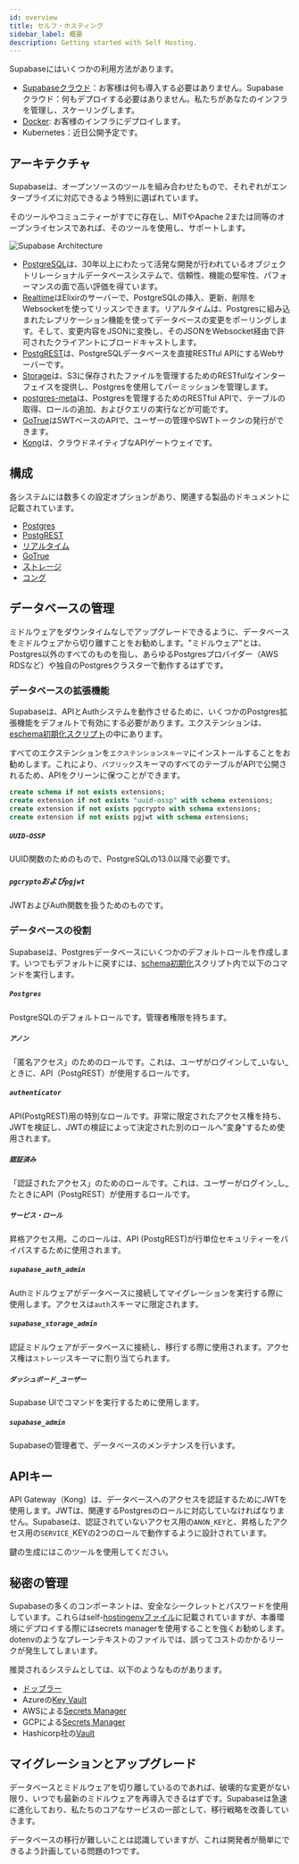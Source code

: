 ```yaml
---
id: overview
title: セルフ・ホスティング
sidebar_label: 概要
description: Getting started with Self Hosting.
---
```



Supabaseにはいくつかの利用方法があります。

- [Supabaseクラウド](https://app.supabase.io)：お客様は何も導入する必要はありません。Supabaseクラウド：何もデプロイする必要はありません。私たちがあなたのインフラを管理し、スケーリングします。
- [Docker](/docs/guides/hosting/docker): お客様のインフラにデプロイします。
- Kubernetes：近日公開予定です。

## アーキテクチャ

Supabaseは、オープンソースのツールを組み合わせたもので、それぞれがエンタープライズに対応できるよう特別に選ばれています。

そのツールやコミュニティーがすでに存在し、MITやApache 2または同等のオープンライセンスであれば、そのツールを使用し、サポートします。

![Supabase Architecture](/img/supabase-architecture.png)


- [PostgreSQL](https://www.postgresql.org/)は、30年以上にわたって活発な開発が行われているオブジェクトリレーショナルデータベースシステムで、信頼性、機能の堅牢性、パフォーマンスの面で高い評価を得ています。
- [Realtime](https://github.com/supabase/realtime)はElixirのサーバーで、PostgreSQLの挿入、更新、削除をWebsocketを使ってリッスンできます。リアルタイムは、Postgresに組み込まれたレプリケーション機能を使ってデータベースの変更をポーリングします。そして、変更内容をJSONに変換し、そのJSONをWebsocket経由で許可されたクライアントにブロードキャストします。
- [PostgREST](http://postgrest.org/)は、PostgreSQLデータベースを直接RESTful APIにするWebサーバーです。
- [Storage](https://github.com/supabase/storage-api)は、S3に保存されたファイルを管理するためのRESTfulなインターフェイスを提供し、Postgresを使用してパーミッションを管理します。
- [postgres-meta](https://github.com/supabase/postgres-meta)は、Postgresを管理するためのRESTful APIで、テーブルの取得、ロールの追加、およびクエリの実行などが可能です。
- [GoTrue](https://github.com/netlify/gotrue)はSWTベースのAPIで、ユーザーの管理やSWTトークンの発行ができます。
- [Kong](https://github.com/Kong/kong)は、クラウドネイティブなAPIゲートウェイです。


## 構成

各システムには数多くの設定オプションがあり、関連する製品のドキュメントに記載されています。

- [Postgres](https://hub.docker.com/\_/postgres/)
- [PostgREST](https://postgrest.org/en/stable/configuration.html)
- [リアルタイム](https://github.com/supabase/realtime#server-set-up)
- [GoTrue](https://github.com/supabase/gotrue)
- [ストレージ](https://github.com/supabase/storage-api)
- [コング](https://docs.konghq.com/install/docker/)

## データベースの管理

ミドルウェアをダウンタイムなしでアップグレードできるように、データベースをミドルウェアから切り離すことをお勧めします。"ミドルウェア"とは、Postgres以外のすべてのものを指し、あらゆるPostgresプロバイダー（AWS RDSなど）や独自のPostgresクラスターで動作するはずです。

### データベースの拡張機能

Supabaseは、APIとAuthシステムを動作させるために、いくつかのPostgres拡張機能をデフォルトで有効にする必要があります。エクステンションは、[eschema初期化スクリプト](https://github.com/supabase/supabase/blob/master/docker/volumes/db/init/00-initial-schema.sql)の中にあります。

すべてのエクステンションを`エクステンションスキーマ`にインストールすることをお勧めします。これにより、`パブリック`スキーマのすべてのテーブルがAPIで公開されるため、APIをクリーンに保つことができます。

```sql
create schema if not exists extensions;
create extension if not exists "uuid-ossp" with schema extensions;
create extension if not exists pgcrypto with schema extensions;
create extension if not exists pgjwt with schema extensions;
```

##### `UUID-OSSP`

UUID関数のためのもので、PostgreSQLの13.0以降で必要です。


##### `pgcrypto`および`pgjwt`


JWTおよびAuth関数を扱うためのものです。

### データベースの役割

Supabaseは、Postgresデータベースにいくつかのデフォルトロールを作成します。いつでもデフォルトに戻すには、[schema初期化](https://github.com/supabase/supabase/blob/master/docker/volumes/db/init/00-initial-schema.sql)スクリプト内で以下のコマンドを実行します。

##### `Postgres`

PostgreSQLのデフォルトロールです。管理者権限を持ちます。

##### `アノン`

「匿名アクセス」のためのロールです。これは、ユーザがログインして_いない_ときに、API（PostgREST）が使用するロールです。

##### `authenticator`

API(PostgREST)用の特別なロールです。非常に限定されたアクセス権を持ち、JWTを検証し、JWTの検証によって決定された別のロールへ"変身"するため使用されます。

##### `認証済み`

「認証されたアクセス」のためのロールです。これは、ユーザーがログイン_し_たときにAPI（PostgREST）が使用するロールです。

##### `サービス・ロール`

昇格アクセス用。このロールは、API (PostgREST)が行単位セキュリティーをバイパスするために使用されます。

##### `supabase_auth_admin`

Authミドルウェアがデータベースに接続してマイグレーションを実行する際に使用します。アクセスは`auth`スキーマに限定されます。

##### `supabase_storage_admin`

認証ミドルウェアがデータベースに接続し、移行する際に使用されます。アクセス権は`ストレージ`スキーマに割り当てられます。

##### `ダッシュボード_ユーザー`

Supabase UIでコマンドを実行するために使用します。

##### `supabase_admin`

Supabaseの管理者で、データベースのメンテナンスを行います。

## APIキー

API Gateway（Kong）は、データベースへのアクセスを認証するためにJWTを使用します。JWTは、関連するPostgresのロールに対応していなければなりません。Supabaseは、認証されていないアクセス用の`ANON_KEY`と、昇格したアクセス用の`SERVICE_`KEYの2つのロールで動作するように設計されています。

鍵の生成にはこのツールを使用してください。

<JwtGenerator />

## 秘密の管理

Supabaseの多くのコンポーネントは、安全なシークレットとパスワードを使用しています。これらはself-[hostingenvファイル](https://github.com/supabase/supabase/blob/master/docker/.env.example)に記載されていますが、本番環境にデプロイする際にはsecrets managerを使用することを強くお勧めします。dotenvのようなプレーンテキストのファイルでは、誤ってコストのかかるリークが発生してしまいます。

推奨されるシステムとしては、以下のようなものがあります。

- [ドップラー](https://www.doppler.com/)
- Azureの[Key Vault](https://docs.microsoft.com/en-us/azure/key-vault/general/overview)
- AWSによる[Secrets Manager](https://aws.amazon.com/secrets-manager/)
- GCPによる[Secrets Manager](https://cloud.google.com/secret-manager)
- Hashicorp社の[Vault](https://www.hashicorp.com/products/vault)

## マイグレーションとアップグレード

データベースとミドルウェアを切り離しているのであれば、破壊的な変更がない限り、いつでも最新のミドルウェアを再導入できるはずです。Supabaseは急速に進化しており、私たちのコアなサービスの一部として、移行戦略を改善していきます。

データベースの移行が難しいことは認識していますが、これは開発者が簡単にできるよう計画している問題の1つです。
